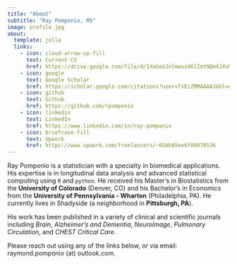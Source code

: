 ```yaml
---
title: "About"
subtitle: "Ray Pomponio, MS"
image: profile.jpg
about:
  template: jolla
  links:
    - icon: cloud-arrow-up-fill
      text: Current CV
      href: https://drive.google.com/file/d/1XoGeGJnlmwvz46lImtNQmXJ4vMeSfkgl/view?usp=sharing
    - icon: google
      text: Google Scholar
      href: https://scholar.google.com/citations?user=TxEcZMMAAAAJ&hl=en
    - icon: github
      text: Github
      href: https://github.com/rpomponio
    - icon: linkedin
      text: LinkedIn
      href: https://www.linkedin.com/in/ray-pomponio
    - icon: briefcase-fill
      text: Upwork
      href: https://www.upwork.com/freelancers/~01bb85ee6f09078536
---
```


Ray Pomponio is a statistician with a specialty in biomedical applications. His expertise is in longitudinal data analysis and advanced statistical computing using `R` and `python`. He received his Master's in Biostatistics from the **University of Colorado** (Denver, CO) and his Bachelor's in Economics from the **University of Pennsylvania - Wharton** (Philadelphia, PA). He currently lives in Shadyside (a neighborhood in **Pittsburgh, PA**).

His work has been published in a variety of clinical and scientific journals including *Brain*, *Alzheimer’s and Dementia*, *NeuroImage*, *Pulmonary Circulation*, and *CHEST Critical Care*.

Please reach out using any of the links below, or via email: raymond.pomponio (at) outlook.com.
